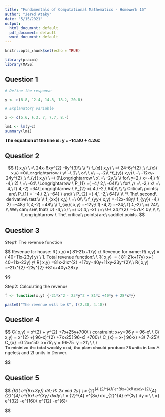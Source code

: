 ---
title: "Fundamentals of Computational Mathematics - Homework 15"
author: "Jered Ataky"
date: "5/15/2021"
output:
  html_document: default
  pdf_document: default
  word_document: default
---

```{r setup, include=FALSE}
knitr::opts_chunk$set(echo = TRUE)
```

```{r}
library(pracma)
library(MASS)

```


## Question 1

```{r}

# Define the response

y <- c(8.8, 12.4, 14.8, 18.2, 20.8)

# Explanatory variable

x <- c(5.6, 6.3, 7, 7.7, 8.4)

lm1 <- lm(y~x)
summary(lm1)
```


**The equation of the line is: y = -14.80 + 4.26x**



## Question 2

$$
f( x,y) \ =\ 24x-6xy^{2} -8y^{3}\\
\\
*\ f_{x}( x,y) \ =\ 24-6y^{2} ;\ f_{x}( x,y) =0\Longrightarrow \ y\ =\ 2\ \ or\ \ y\ =\ -2\\
*f_{y}( x,y) \ =\ -12xy-24y^{2} ;\ f_{y}( x,y) \ =\ 0\Longrightarrow \ x\ =\ -2y.\\
\\
for\ y=2,\ x=-4,\ f( -4,\ 2) \ =\ -64\ \Longrightarrow \ P_{1} =( -4,\ 2,\ -64)\\
\ for\ y\ =\ -2,\ x\ =\ 4,\ f( 4,-2) =64\Longrightarrow \ P_{2} =( 4,\ -2,\ 64)\\
\\
\\
Critical\ points\ are\ P_{1} =( -4,\ 2,\ -64) \ and\ \ P_{2} =( 4,\ -2,\ 64)\\
\\
*\ The\ second\ derivative\ test:\\
\\
f_{xx}( x,y) \ =\ 0\\
\\
f_{yy}( x,y) =-12x-48y;\ f_{yy}( -4,\ 2) =-48;\ f( 4,-2) =48\\
\\
f_{xy}( x,y) =-12y;\ f( -4,2) =-24;\ f( 4,-2) \ =\ 24\\
\\
We\ can\ see\ that\ D( -4,\ 2) \ =\ D( 4,\ -2) \ =\ 0-( 24)^{2} =-576< 0\\
\\
\\
\Longrightarrow \ The\ critical\ points\ are\ saddle\ points.
$$



## Question 3

Step1: The revenue function

$$
Revenue\ for\ house:\ R( x,y) =( 81-21x+17y) x\\
Revenue\ for\ name:\ R( x,y) =( 40+11x-23y) y\\
\\
1.\ Total\ revenue\ function:\\
\\
R( x,y) \ =\ ( 81-21x+17y) x+( 40+11x-23y) y\\
\Longrightarrow R( x,y) =81x-21x^{2} +17xy+40y+11xy-23y^{2}\\
\\
\Longrightarrow R( x,y) =-21x^{2} -23y^{2} +81x+40y+28xy

$$


Step2: Calculating the revenue

```{r}

f <- function(x,y) {-21*x^2 - 23*y^2 + 81*x +40*y + 28*x*y}

paste0("The revenue will be $", f(2.30, 4.10))


```






## Question 4


$$
C( x,y) =\frac{1}{6} x^{2} +\frac{1}{6} y^{2} +7x+25y+700\\
\\
constraint:\ x+y=96\Longrightarrow \ y\ =\ 96-x\\
\\
C( x,y) =\frac{1}{6} x^{2} +\frac{1}{6}( 96-x)^{2} +7x+25( 96-x) +700\\
\\
C_{x} =\frac{1}{3} x-\frac{1}{3}( 96-x) +3( 7-25)\\
C_{x} =0\Longrightarrow \ 2x=150\ \Longrightarrow \ x=75\\
y\ =\ 96-75\ \Longrightarrow \ y\ =21\\
\\
\\
\\
To\ mininize\ the\ total\ weekly\ cost,\ the\ plant\ should\ produce\ 75\ units\ in\ Los\ Angeles\\
and\ 21\ units\ in\ Denver.

$$ 




## Question 5

$$
\iint _{R}\left( e^{8x+3y}\right) dA;\ R:\ 2\leqslant x\leqslant 4\ and\ 2\leqslant y\leqslant 4\\
\\
=\ \int _{2}^{4}\int _{2}^{4}\left( e^{8x+3x}\right) dxdy=\int _{2}^{4}\int _{2}^{4} e^{8x} e^{3y} dxdy\\
\\
=\ \int _{2}^{4} e^{8x} dx\ \int _{2}^{4} e^{3y} dy\ =\ \left[\frac{e^{32} -e^{16}}{8}\right]\left[\frac{e^{12} -e^{6}}{3}\right]\\
\\
=\frac{1}{24}\left( e^{32} -e^{16}\right)\left( e^{12} -e^{6}\right)

$$ 








